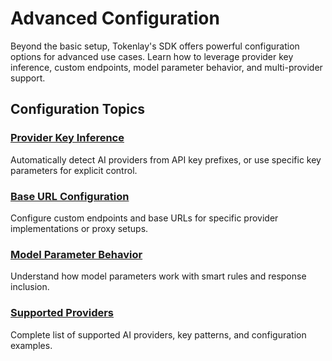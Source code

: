 
<Head>
  <title>Advanced Configuration | Tokenlay</title>
</Head>

# Advanced Configuration

Beyond the basic setup, Tokenlay's SDK offers powerful configuration options for advanced use cases. Learn how to leverage provider key inference, custom endpoints, model parameter behavior, and multi-provider support.

## Configuration Topics

### [Provider Key Inference](/advanced-configuration/provider-key-inference)
Automatically detect AI providers from API key prefixes, or use specific key parameters for explicit control.

### [Base URL Configuration](/advanced-configuration/base-url-configuration)
Configure custom endpoints and base URLs for specific provider implementations or proxy setups.

### [Model Parameter Behavior](/advanced-configuration/model-parameter-behavior)
Understand how model parameters work with smart rules and response inclusion.

### [Supported Providers](/advanced-configuration/supported-providers)
Complete list of supported AI providers, key patterns, and configuration examples.